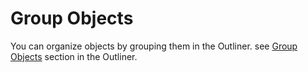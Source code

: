 # Group Objects

You can organize objects by grouping them in the Outliner.
see [Group Objects](./outliner#group-objects) section in the Outliner.
